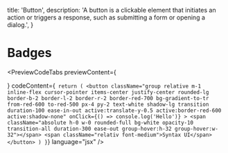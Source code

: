 
  title: 'Button',
  description:
    'A button is a clickable element that initiates an action or triggers a response, such as submitting a form or opening a dialog.',
}

# Badges

<div className="my-4"></div>

<PreviewCodeTabs
  previewContent={
    <div className="group flex w-full items-center justify-center gap-3">
      <ThreeDButton />
    </div>
  }
  codeContent={` 
  return (
    <button
      className="group relative m-1 inline-flex cursor-pointer items-center justify-center rounded-lg border-b-2 border-l-2 border-r-2 border-red-700 bg-gradient-to-tr from-red-600 to-red-500 px-4 py-2 text-white shadow-lg transition duration-100 ease-in-out active:translate-y-0.5 active:border-red-600 active:shadow-none"
      onClick={() => console.log('Hello')}
    >
      <span className="absolute h-0 w-0 rounded-full bg-white opacity-10 transition-all duration-300 ease-out group-hover:h-32 group-hover:w-32"></span>
      <span className="relativ font-medium">Syntax UI</span>
    </button>
  )
}
`}
  language="jsx"
/>

